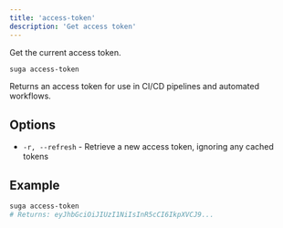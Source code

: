 ```yaml
---
title: 'access-token'
description: 'Get access token'
---
```


Get the current access token.

```bash
suga access-token
```

Returns an access token for use in CI/CD pipelines and automated workflows.

## Options

- `-r, --refresh` - Retrieve a new access token, ignoring any cached tokens

## Example

```bash
suga access-token
# Returns: eyJhbGciOiJIUzI1NiIsInR5cCI6IkpXVCJ9...
```